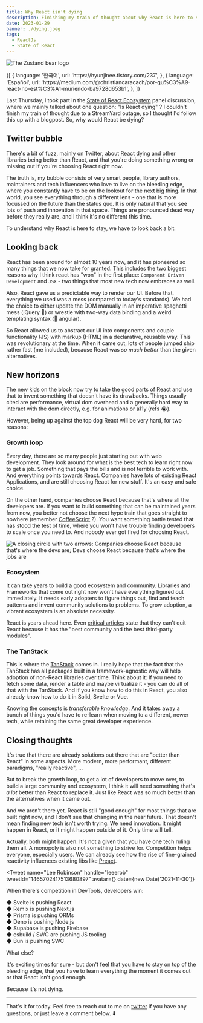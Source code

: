 ```yaml
---
title: Why React isn't dying
description: Finishing my train of thought about why React is here to stay (for now).
date: 2023-01-29
banner: ./dying.jpeg
tags:
  - ReactJs
  - State of React
---
```



<img src="./dying.jpeg" alt="The Zustand bear logo" />

<Attribution
  name="Silvestri Matteo"
  url="https://unsplash.com/@silvestrimatteo"
/>

<Translations>
  {[
    {
      language: '한국어',
      url: 'https://hyunjinee.tistory.com/237',
    },
    {
      language: 'Español',
      url: 'https://medium.com/@christiancaracach/por-qu%C3%A9-react-no-est%C3%A1-muriendo-ba9728d653b1',
    },
  ]}
</Translations>

Last Thursday, I took part in the [State of React Ecosystem](https://www.youtube.com/watch?v=_nGuk2Gs2oc) panel discussion, where we mainly talked about one question: "Is React dying" ? I couldn't finish my train of thought due to a StreamYard outage, so I thought I'd follow this up with a blogpost. So, why would React be dying?

## Twitter bubble

There's a bit of fuzz, mainly on Twitter, about React dying and other libraries being better than React, and that you're doing something wrong or missing out if you're choosing React right now.

The truth is, my bubble consists of very smart people, library authors, maintainers and tech influencers who love to live on the bleeding edge, where you constantly have to be on the lookout for the next big thing. In that world, you see everything through a different lens - one that is more focussed on the future than the status quo. It is only natural that you see lots of push and innovation in that space. Things are pronounced dead way before they really are, and I think it's no different this time.

To understand why React is here to stay, we have to look back a bit:

## Looking back

React has been around for almost 10 years now, and it has pioneered so many things that we now take for granted. This includes the two biggest reasons why I think react has "won" in the first place: `Component Driven Development` and `JSX` - two things that most new tech now embraces as well.

Also, React gave us a predictable way to render our UI. Before that, everything we used was a mess (compared to today's standards). We had the choice to either update the DOM manually in an imperative spaghetti mess (jQuery 👀) or wrestle with two-way data binding and a weird templating syntax (👋 angular).

So React allowed us to abstract our UI into components and couple functionality (JS) with markup (HTML) in a declarative, reusable way. This was revolutionary at the time. When it came out, lots of people jumped ship rather fast (me included), because React was _so much better_ than the given alternatives.

## New horizons

The new kids on the block now try to take the good parts of React and use that to invent something that doesn't have its drawbacks. Things usually cited are performance, virtual dom overhead and a generally hard way to interact with the dom directly, e.g. for animations or a11y (refs 😭).

However, being up against the top dog React will be very hard, for two reasons:

### Growth loop

Every day, there are so many people just starting out with web development. They look around for what is the best tech to learn right now to get a job. Something that pays the bills and is not terrible to work with. And everything points towards React. Companies have lots of existing React Applications, and are still choosing React for new stuff. It's an easy and safe choice.

On the other hand, companies choose React because that's where all the developers are. If you want to build something that can be maintained years from now, you better not choose the next hype train that goes straight to nowhere (remember [CoffeeScript](https://coffeescript.org/) ?). You want something battle tested that has stood the test of time, where you won't have trouble finding developers to scale once you need to. And nobody ever got fired for choosing React.

<img
  alt="A closing circle with two arrows: Companies choose React because that's where the devs are; Devs choose React because that's where the jobs are"
  src="./growth-loop.png"
/>

### Ecosystem

It can take years to build a good ecosystem and community. Libraries and Frameworks that come out right now won't have everything figured out immediately. It needs early adopters to figure things out, find and teach patterns and invent community solutions to problems. To grow adoption, a vibrant ecosystem is an absolute necessity.

React is years ahead here. Even [critical articles](https://marmelab.com/blog/2022/09/20/react-i-love-you.html#i-cant-quit-you-baby) state that they can't quit React because it has the "best community and the best third-party modules".

### The TanStack

This is where the [TanStack](https://tanstack.com/) comes in. I really hope that the fact that the TanStack has all packages built in a framework-agnostic way will help adoption of non-React libraries over time. Think about it: If you need to fetch some data, render a table and maybe virtualize it - you can do all of that with the TanStack. And if you know how to do this in React, you also already know how to do it in Solid, Svelte or Vue.

Knowing the concepts is _transferable knowledge_. And it takes away a bunch of things you'd have to re-learn when moving to a different, newer tech, while retaining the same great developer experience.

## Closing thoughts

It's true that there are already solutions out there that are "better than React" in some aspects. More modern, more performant, different paradigms, "really reactive", ...

But to break the growth loop, to get a lot of developers to move over, to build a large community and ecosystem, I think it will need something that's _a lot_ better than React to replace it. Just like React was so much better than the alternatives when it came out.

And we aren't there yet. React is still "good enough" for most things that are built right now, and I don't see that changing in the near future. That doesn't mean finding new tech isn't worth trying. We need innovation. It might happen in React, or it might happen outside of it. Only time will tell.

Actually, both might happen. It's not a given that you have one tech ruling them all. A monopoly is also not something to strive for. Competition helps everyone, especially users. We can already see how the rise of fine-grained reactivity influences existing libs like [Preact](https://preactjs.com/guide/v10/signals/).

<Tweet
  name="Lee Robinson"
  handle="leeerob"
  tweetId="1465702417513680897"
  avatar={<AvatarLeeerob />}
  date={new Date('2021-11-30')}
>
  <p>When there's competition in DevTools, developers win:</p>
  <p>
    ◆ Svelte is pushing React
    <br />◆ Remix is pushing Next.js
    <br />◆ Prisma is pushing ORMs
    <br />◆ Deno is pushing Node.js
    <br />◆ Supabase is pushing Firebase
    <br />◆ esbuild / SWC are pushing JS tooling
    <br />◆ Bun is pushing SWC
  </p>
  <p>What else?</p>
</Tweet>

It's exciting times for sure - but don't feel that you have to stay on top of the bleeding edge, that you have to learn everything the moment it comes out or that React isn't good enough.

Because it's not dying.

---

That's it for today. Feel free to reach out to me on [twitter](https://twitter.com/tkdodo)
if you have any questions, or just leave a comment below. ⬇️

<Comments />
